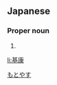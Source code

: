 ==Japanese==
{{ja-kanjitab|基|康}}

===Proper noun===
{{ja-pos|proper|もとやす}}

# {{given name|male|lang=ja}}

[[Category:Japanese male given names|もとやす]]

[[li:基康]]